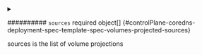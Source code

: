 


<details className="config-field" data-expandable="true">
<summary>

########## `sources` <span className="config-field-required" data-required="false">required</span> <span className="config-field-type">object[]</span> <span className="config-field-default"></span> <span className="config-field-enum"></span> {#controlPlane-coredns-deployment-spec-template-spec-volumes-projected-sources}

sources is the list of volume projections

</summary>

<PartialSourcesreference />


</details>


<PartialDefaultmode />
